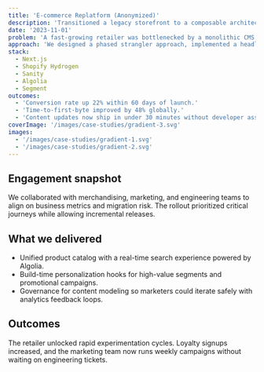 ```yaml
---
title: 'E-commerce Replatform (Anonymized)'
description: 'Transitioned a legacy storefront to a composable architecture with measurable conversion gains.'
date: '2023-11-01'
problem: 'A fast-growing retailer was bottlenecked by a monolithic CMS, slow page loads, and fragmented analytics.'
approach: 'We designed a phased strangler approach, implemented a headless commerce stack, and coached marketing on structured content workflows.'
stack:
  - Next.js
  - Shopify Hydrogen
  - Sanity
  - Algolia
  - Segment
outcomes:
  - 'Conversion rate up 22% within 60 days of launch.'
  - 'Time-to-first-byte improved by 48% globally.'
  - 'Content updates now ship in under 30 minutes without developer assistance.'
coverImage: '/images/case-studies/gradient-3.svg'
images:
  - '/images/case-studies/gradient-1.svg'
  - '/images/case-studies/gradient-2.svg'
---
```


## Engagement snapshot

We collaborated with merchandising, marketing, and engineering teams to align on business metrics and migration risk. The rollout prioritized critical journeys while allowing incremental releases.

## What we delivered

- Unified product catalog with a real-time search experience powered by Algolia.
- Build-time personalization hooks for high-value segments and promotional campaigns.
- Governance for content modeling so marketers could iterate safely with analytics feedback loops.

## Outcomes

The retailer unlocked rapid experimentation cycles. Loyalty signups increased, and the marketing team now runs weekly campaigns without waiting on engineering tickets.
